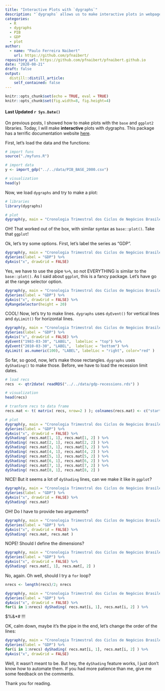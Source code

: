 ```yaml
---
title: "Interactive Plots with `dygraphs`"
description: "`dygraphs` allows us to make interactive plots in webpages."
categories:
  - R
  - dygraphs
  - PIB
  - GDP
  - plot
author:
  - name: "Paulo Ferreira Naibert"
    url: https://github.com/pfnaibert/
repository_url: https://github.com/pfnaibert/pfnaibert.github.io
date: "2020-08-21"
draft: false
output:
  distill::distill_article:
    self_contained: false
---
```


```r
knitr::opts_chunk$set(echo = TRUE, eval = TRUE)
knitr::opts_chunk$set(fig.width=8, fig.height=4)
```

#### Last Updated `r Sys.Date()`

On previous posts, I showed how to make plots with the `base` and `ggplot2` libraries.
Today, I will make **interactive** plots with dygraphs.
This package has a terrific documentation website [here](https://rstudio.github.io/dygraphs/).

First, let's load the data and the functions:

```r
# import funs
source("./myfuns.R")

# import data
y <- import_gdp("../../data/PIB_BASE_2000.csv")

# visualization
head(y)
```


Now, we load `dygraphs` and try to make a plot:

```r
# libraries
library(dygraphs)

# plot
dygraph(y, main = "Cronologia Trimestral dos Ciclos de Negócios Brasileiros")
```

OH! That worked out of the box, with similar syntax as `base::plot()`.
Take that `ggplot`!

Ok, let's try some options.
First, let's label the series as "GDP".

```r
dygraph(y, main = "Cronologia Trimestral dos Ciclos de Negócios Brasileiros") %>%
dySeries(label = "GDP") %>%
dyAxis("x", drawGrid = FALSE)
```

Yes, we have to use the pipe `%>%`, so not EVERYTHING is similar to the `base::plot()`.
As I said about `ggplot`, this is a fancy package.
Let's have go at the range selector option.

```r
dygraph(y, main = "Cronologia Trimestral dos Ciclos de Negócios Brasileiros") %>%
dySeries(label = "GDP") %>%
dyAxis("x", drawGrid = FALSE) %>%
dyRangeSelector(height = 20)
```

COOL!
Now, let's try to make lines.
`dygraphs` uses `dyEvent()` for vertical lines and `dyLimit()` for horizontal lines.

```r
dygraph(y, main = "Cronologia Trimestral dos Ciclos de Negócios Brasileiros") %>%
dySeries(label = "GDP") %>%
dyAxis("x", drawGrid = FALSE) %>%
dyEvent("1983-03-30", "LABEL",  labelLoc = "top") %>%
dyEvent("2010-03-30", "LABEL",  labelLoc = "bottom") %>%
dyLimit( as.numeric(100), "LABEL", labelLoc = "right", color="red" )
```

So far, so good, now, let's make those rectangles.
`dygraphs` uses `dyShading()` to make those.
Before, we have to load the recession limit dates.

```r
# load recs
recs  <- qtr2date( readRDS("../../data/gdp-recessions.rds") )

# visualization
head(recs)

# tranform recs to data frame
recs.mat <- t( matrix( recs, nrow=2 ) ); colnames(recs.mat) <- c("start", "end"); recs.mat

# plot
dygraph(y, main = "Cronologia Trimestral dos Ciclos de Negócios Brasileiros") %>%
dySeries(label = "GDP") %>%
dyAxis("x", drawGrid = FALSE) %>%
dyShading( recs.mat[1, 1], recs.mat[1, 2] ) %>%
dyShading( recs.mat[2, 1], recs.mat[2, 2] ) %>%
dyShading( recs.mat[3, 1], recs.mat[3, 2] ) %>%
dyShading( recs.mat[4, 1], recs.mat[4, 2] ) %>%
dyShading( recs.mat[5, 1], recs.mat[5, 2] ) %>%
dyShading( recs.mat[6, 1], recs.mat[6, 2] ) %>%
dyShading( recs.mat[7, 1], recs.mat[7, 2] ) %>%
dyShading( recs.mat[8, 1], recs.mat[8, 2] )
```

NICE!
But it seems a lot of `dyShading` lines, can we make it like in `ggplot`?

```r
dygraph(y, main = "Cronologia Trimestral dos Ciclos de Negócios Brasileiros") %>%
dySeries(label = "GDP") %>%
dyAxis("x", drawGrid = FALSE) %>%
dyShading( recs.mat)
```

OH! Do I have to provide two arguments?

```r
dygraph(y, main = "Cronologia Trimestral dos Ciclos de Negócios Brasileiros") %>%
dySeries(label = "GDP") %>%
dyAxis("x", drawGrid = FALSE) %>%
dyShading( recs.mat, recs.mat )
```

NOPE!
Should I define the dimensions?

```r
dygraph(y, main = "Cronologia Trimestral dos Ciclos de Negócios Brasileiros") %>%
dySeries(label = "GDP") %>%
dyAxis("x", drawGrid = FALSE) %>%
dyShading( recs.mat[, 1], recs.mat[, 2] )
```

No, again.
Oh well, should I try a `for` loop?

```r
nrecs <- length(recs)/2; nrecs

dygraph(y, main = "Cronologia Trimestral dos Ciclos de Negócios Brasileiros") %>%
dySeries(label = "GDP") %>%
dyAxis("x", drawGrid = FALSE) %>%
for(i in 1:nrecs) dyShading( recs.mat[i, 1], recs.mat[i, 2] ) %>%
```

$%&\*# !!!

OK, calm down, maybe it's the pipe in the end, let's change the order of the lines:

```r
dygraph(y, main = "Cronologia Trimestral dos Ciclos de Negócios Brasileiros") %>%
dySeries(label = "GDP") %>%
for(i in 1:nrecs) dyShading( recs.mat[i, 1], recs.mat[i, 2] ) %>%
dyAxis("x", drawGrid = FALSE)
```

Well, it wasn't meant to be.
But hey, the `dyShading` feature works, I just don't know how to automate them.
If you had more patience than me, give me some feedback on the comments.

Thank you for reading.
